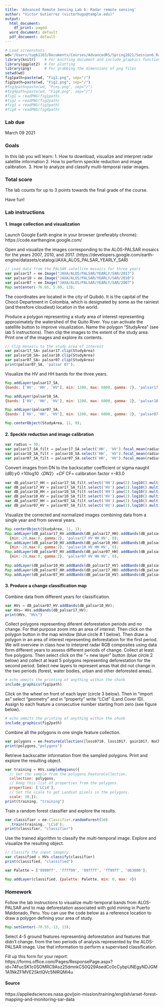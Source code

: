 ```yaml
---
title: 'Advanced Remote Sensing Lab 6: Radar remote sensing'
author: "Victor Gutierrez (victorhugo@temple.edu)"
output:
  html_document:
    df_print: paged
  word_document: default
  pdf_document: default
---
```


```r
# Load screenshots
wd="/Users/tug61163/Documents/Courses/AdvancedRS/Spring2021/Session6_Radar"
library(knitr)    # For knitting document and include_graphics function
library(ggplot2)  # For plotting
library(png)      # For grabbing the dimensions of png files
setwd(wd)
fig1path=paste(wd, "Fig1.png", sep="/")
fig2path=paste(wd, "Fig2.png", sep="/")
#fig3path=paste(wd, "Pins.png", sep="/")
#fig4path=paste(wd, "Fig4.png", sep="/")
#fig1 = readPNG(fig1path)
#fig2 = readPNG(fig2path)
#fig3 = readPNG(fig3path)
#fig4 = readPNG(fig4path)
```

### Lab due
March 09 2021

### Goals
In this lab you will learn:
1. How to download, visualize and interpret radar satellite information
2. How to perform speckle reduction and image calibration.
3. How to analyze and classify multi-temporal radar images.

### Total score
The lab counts for up to 3 points towards the final grade of the course.

Have fun!

### Lab instructions

#### 1.	Image collection and visualization
Launch Google Earth engine in your browser (preferably chrome): https://code.earthengine.google.com/

Open and visualize the images corresponding to the ALOS-PALSAR mosaics for the years 2007, 2010, and 2017. (https://developers.google.com/earth-engine/datasets/catalog/JAXA_ALOS_PALSAR_YEARLY_SAR)
```JavaScript
// Load data from the PALSAR satellite mosaics for three years
var palsar17 = ee.Image("JAXA/ALOS/PALSAR/YEARLY/SAR/2017")
var palsar10 = ee.Image("JAXA/ALOS/PALSAR/YEARLY/SAR/2010")
var palsar07 = ee.Image("JAXA/ALOS/PALSAR/YEARLY/SAR/2007")
Map.setCenter(-76.65, 5.69, 13);
```

The coordinates are located in the city of Quibdó. It is the capital of the Chocó Department in Colombia, which is designated by some as the rainiest (and therefore cloudiest) location in the world.

Produce a polygon representing a study area of interest representing approximately the watershed of the Quito River. You can activate the satellite button to improve visualization. Name the polygon "StudyArea" (see lab 5 instructions). Then clip the images to the extent of the study area. Print one of the images and explore its contents.
```JavaScript
// Clip mosaics to the study area of interest
var palsar17_SA= palsar17.clip(StudyArea)
var palsar10_SA= palsar10.clip(StudyArea)
var palsar07_SA= palsar07.clip(StudyArea)
print(palsar07_SA, 'palsar 07');
```

Visualize the HV and HH bands for the three years.
```JavaScript
Map.addLayer(palsar17_SA,
{bands: ['HV', 'HH', 'HV'], min: 1200, max: 6000, gamma: 2}, 'palsar17', 0);

Map.addLayer(palsar10_SA,
{bands: ['HV', 'HH', 'HV'], min: 1200, max: 6000, gamma: 2}, 'palsar10', 0);

Map.addLayer(palsar07_SA,
{bands: ['HV', 'HH', 'HV'], min: 1200, max: 6000, gamma: 2}, 'palsar07', 0);

Map.centerObject(StudyArea, 11, 0);
```

#### 2.	Speckle reduction and image calibration
```JavaScript
var radius = 30;
var palsar17_SA_filt = palsar17_SA.select('HH', 'HV').focal_mean(radius, 'circle', 'meters');
var palsar10_SA_filt = palsar10_SA.select('HH', 'HV').focal_mean(radius, 'circle', 'meters');
var palsar07_SA_filt = palsar07_SA.select('HH', 'HV').focal_mean(radius, 'circle', 'meters');
```

Convert images from DN to the backscatter coefficient or sigma naught (dB):𝛾0 =10log10〈𝐷𝑁2〉+𝐶𝐹
CF= calibration factor =-83.0 
```JavaScript
var dB_palsar17_HH = palsar17_SA_filt.select('HH').pow(2).log10().multiply(10).add(-83.0);
var dB_palsar17_HV = palsar17_SA_filt.select('HV').pow(2).log10().multiply(10).add(-83.0);
var dB_palsar10_HH = palsar10_SA_filt.select('HH').pow(2).log10().multiply(10).add(-83.0);
var dB_palsar10_HV = palsar10_SA_filt.select('HV').pow(2).log10().multiply(10).add(-83.0);
var dB_palsar07_HH = palsar07_SA_filt.select('HH').pow(2).log10().multiply(10).add(-83.0);
var dB_palsar07_HV = palsar07_SA_filt.select('HV').pow(2).log10().multiply(10).add(-83.0);
```

Visualize the corrected and normalized images combining data from a single year and from several years.
```JavaScript
Map.centerObject(StudyArea, 11, 1);
Map.addLayer(dB_palsar17_HV.addBands(dB_palsar17_HH).addBands(dB_palsar17_HV),
  {min:-20,max:0, gamma:2}, 'palsar17 HV HH HV', 0);
Map.addLayer(dB_palsar10_HV.addBands(dB_palsar10_HH).addBands(dB_palsar10_HV),
  {min:-20,max:0, gamma:2}, 'palsar10 HV HH HV', 0);
Map.addLayer(dB_palsar07_HV.addBands(dB_palsar07_HH).addBands(dB_palsar07_HV),
  {min:-20,max:0, gamma:2}, 'palsar07 HV HH HV', 0);
  
Map.addLayer(dB_palsar10_HV.addBands(dB_palsar17_HV).addBands(dB_palsar10_HV), {min:-20,max:0, gamma:2}, 'HV 10/17/10', 0);
Map.addLayer(dB_palsar07_HH.addBands(dB_palsar17_HH).addBands(dB_palsar07_HH), {min:-20,max:0, gamma:2}, 'HV 07/17/07', 0);
Map.addLayer(dB_palsar07_HV.addBands(dB_palsar10_HV).addBands(dB_palsar17_HV), {min:-20,max:0, gamma:2}, 'HV 07/10/17', 0);

```

#### 3.	Produce a change classification map
Combine data from different years for classification.
```JavaScript
var HVs = dB_palsar07_HV.addBands(dB_palsar10_HV);
var HVs= HVs.addBands(dB_palsar17_HV);
print(HVs, "HVs")
```

Collect polygons representing diferent deforestation periods and no change. For that purpose zoom into an area of interest. Then click on the polygon button in the map window (blue circle # 1 below). Then draw a polygon in an area of interest representing deforestation for the first period. We will overview in class how to interpret radar RGB composites using data form different years to assess different periods of change. Collect at least five polygons. Then select click on the "+ new layer" button (blue circle 2 below) and collect at least 5 polygons representing deforestation for the second period. Select new layers to represent areas that did not change in the two periods (forest, water bodies, urban and other deforested areas). 

```r
# echo ommits the printing of anything within the chunk 
include_graphics(fig1path)
```

Click on the wheel on front of each layer (circle 3 below). Then in "import as" select "geometry" and in "property" write "LCid" (Land Cover ID). Assign to each feature a consecutive number starting from zero (see figure below).

```r
# echo ommits the printing of anything within the chunk 
include_graphics(fig2path)
```

Combine all the polygons in one single feature collection.

```JavaScript
var polygons = ee.FeatureCollection([loss0710, loss1017, gain1017, NoChgForest, NoChgRiver]);
print(polygons,"polygons")
```

Retrieve backscatter information from the sampled polygons. Print and explore the resulting object.
```JavaScript
var training = HVs.sampleRegions({
  // Get the sample from the polygons FeatureCollection.
  collection: polygons,
  // Keep this list of properties from the polygons.
  properties: ['LCid'],
  // Set the scale to get Landsat pixels in the polygons.
  scale: 30,});
print(training, "training")
```

Train a random forest classifier and explore the results.
```JavaScript
var classifier = ee.Classifier.randomForest(10)
  .train(training, 'LCid');
print(classifier, "classifier")

```

Use the trained algorithm to classify the multi-temporal image. Explore and visualize the resulting object.
```JavaScript
// Classify the input imagery.
var classified = HVs.classify(classifier)
print(classified, "classified")

var Palette = ['9999ff', 'ffff99', '99ffff', 'ff99ff', 'd63000'];

Map.addLayer(classified, {palette: Palette, min: 0, max: 4})
```

### Homework
Follow the lab instructions to visualize multi-temporal bands from ALOS-PALSAR and to map deforestation associated with gold mining in Puerto Maldonado, Peru. You can use the code below as a reference location to draw a polygon defining your area of study.

```JavaScript
Map.setCenter(-70.55,-13, 13);
```

Select 4-5 ground features representing deforestation and features that didn't change. from the two periods of analysis represented by the ALOS-PALSAR image. Use that information to perform a supervised classification.

Fill up this form for your report: https://forms.office.com/Pages/ResponsePage.aspx?id=74FucSK1c0SOMRC9Asz25dmnkCS0Q29AsedCc0cCybpUNEgyNDJGM1A1NkZFMVE2SktIQVc5NlRQMi4u 

#### Source
https://appliedsciences.nasa.gov/join-mission/training/english/arset-forest-mapping-and-monitoring-sar-data 
